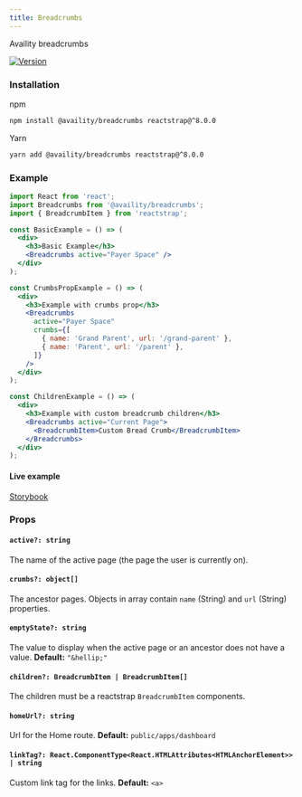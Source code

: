 ```yaml
---
title: Breadcrumbs
---
```


Availity breadcrumbs

[![Version](https://img.shields.io/npm/v/@availity/breadcrumbs.svg?style=for-the-badge)](https://www.npmjs.com/package/@availity/breadcrumbs)

### Installation

npm

```bash
npm install @availity/breadcrumbs reactstrap@^8.0.0
```

Yarn

```bash
yarn add @availity/breadcrumbs reactstrap@^8.0.0
```

### Example

```jsx
import React from 'react';
import Breadcrumbs from '@availity/breadcrumbs';
import { BreadcrumbItem } from 'reactstrap';

const BasicExample = () => (
  <div>
    <h3>Basic Example</h3>
    <Breadcrumbs active="Payer Space" />
  </div>
);

const CrumbsPropExample = () => (
  <div>
    <h3>Example with crumbs prop</h3>
    <Breadcrumbs
      active="Payer Space"
      crumbs={[
        { name: 'Grand Parent', url: '/grand-parent' },
        { name: 'Parent', url: '/parent' },
      ]}
    />
  </div>
);

const ChildrenExample = () => (
  <div>
    <h3>Example with custom breadcrumb children</h3>
    <Breadcrumbs active="Current Page">
      <BreadcrumbItem>Custom Bread Crumb</BreadcrumbItem>
    </Breadcrumbs>
  </div>
);
```

#### Live example

[Storybook](https://availity.github.io/availity-react/storybook/?path=/story/bootstrap-components-breadcrumbs--default)

### Props

#### `active?: string`

The name of the active page (the page the user is currently on).

#### `crumbs?: object[]`

The ancestor pages. Objects in array contain `name` (String) and `url` (String) properties.

#### `emptyState?: string`

The value to display when the active page or an ancestor does not have a value. **Default:** `"&hellip;"`

#### `children?: BreadcrumbItem | BreadcrumbItem[]`

The children must be a reactstrap `BreadcrumbItem` components.

#### `homeUrl?: string`

Url for the Home route. **Default:** `public/apps/dashboard`

#### `linkTag?: React.ComponentType<React.HTMLAttributes<HTMLAnchorElement>> | string`

Custom link tag for the links. **Default:** `<a>`

